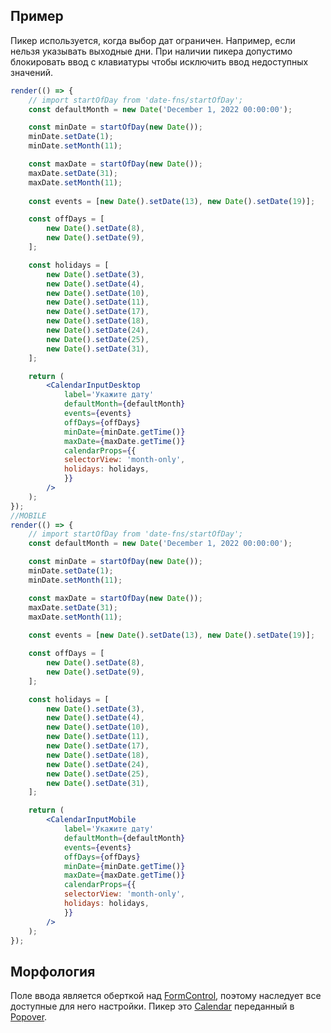 ## Пример

Пикер используется, когда выбор дат ограничен. Например, если нельзя указывать выходные дни. 
При наличии пикера допустимо блокировать ввод с клавиатуры чтобы исключить ввод недоступных значений.

```jsx live mobileHeight=640
render(() => {
    // import startOfDay from 'date-fns/startOfDay';
    const defaultMonth = new Date('December 1, 2022 00:00:00'); 

    const minDate = startOfDay(new Date());
    minDate.setDate(1);
    minDate.setMonth(11);

    const maxDate = startOfDay(new Date());
    maxDate.setDate(31);
    maxDate.setMonth(11);
    
    const events = [new Date().setDate(13), new Date().setDate(19)];

    const offDays = [
        new Date().setDate(8),
        new Date().setDate(9),
    ];

    const holidays = [
        new Date().setDate(3),
        new Date().setDate(4),
        new Date().setDate(10),
        new Date().setDate(11),
        new Date().setDate(17),
        new Date().setDate(18),
        new Date().setDate(24),
        new Date().setDate(25),
        new Date().setDate(31),
    ];

    return (
        <CalendarInputDesktop 
            label='Укажите дату'
            defaultMonth={defaultMonth}  
            events={events}
            offDays={offDays}                 
            minDate={minDate.getTime()}
            maxDate={maxDate.getTime()} 
            calendarProps={{
            selectorView: 'month-only',
            holidays: holidays,
            }}
        />
    );
});
//MOBILE
render(() => {
    // import startOfDay from 'date-fns/startOfDay';
    const defaultMonth = new Date('December 1, 2022 00:00:00'); 

    const minDate = startOfDay(new Date());
    minDate.setDate(1);
    minDate.setMonth(11);

    const maxDate = startOfDay(new Date());
    maxDate.setDate(31);
    maxDate.setMonth(11);
    
    const events = [new Date().setDate(13), new Date().setDate(19)];

    const offDays = [
        new Date().setDate(8),
        new Date().setDate(9),
    ];

    const holidays = [
        new Date().setDate(3),
        new Date().setDate(4),
        new Date().setDate(10),
        new Date().setDate(11),
        new Date().setDate(17),
        new Date().setDate(18),
        new Date().setDate(24),
        new Date().setDate(25),
        new Date().setDate(31),
    ];

    return (
        <CalendarInputMobile 
            label='Укажите дату'  
            defaultMonth={defaultMonth} 
            events={events}
            offDays={offDays}                 
            minDate={minDate.getTime()}
            maxDate={maxDate.getTime()} 
            calendarProps={{
            selectorView: 'month-only',
            holidays: holidays,
            }}
        />
    );
});
```

## Морфология

Поле ввода является оберткой над [FormControl](/docs/компоненты-инпуты-formcontrol--form-control),
поэтому наследует все доступные для него настройки. Пикер это
[Calendar](/docs/компоненты-календари-calendar--calendar) переданный в [Popover](/docs/компоненты-модалки-и-поповеры-popover--popover).
